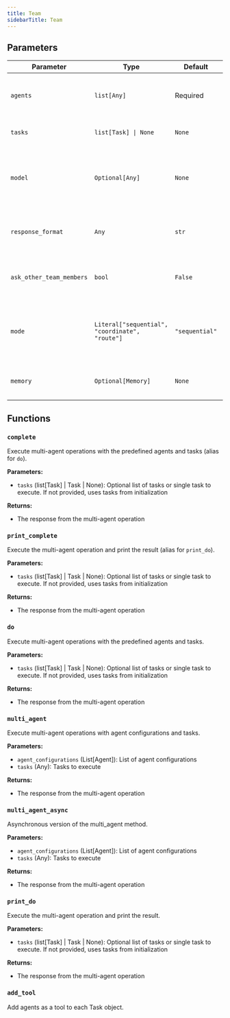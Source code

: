 ```yaml
---
title: Team
sidebarTitle: Team
---
```


## Parameters

| Parameter                          | Type                                                  | Default    | Description                                                                                                                                                                                                                      |
| ---------------------------------- | ----------------------------------------------------- | ---------- | -------------------------------------------------------------------------------------------------------------------------------------------------------------------------------------------------------------------------------- |
| `agents`                           | `list[Any]`                                           | Required   | List of Direct agent instances to use as team members                                                                                                                                                                           |
| `tasks`                            | `list[Task] \| None`                                  | `None`     | List of tasks to execute (optional)                                                                                                                                                                                             |
| `model`                   | `Optional[Any]`                                        | `None`     | The model provider instance for any internal agents (leader, router)                                                                                                                                                            |
| `response_format`                  | `Any`                                                 | `str`      | The response format for the end task (optional)                                                                                                                                                                                  |
| `ask_other_team_members`           | `bool`                                                | `False`    | A flag to automatically add other agents as tools                                                                                                                                                                               |
| `mode`                             | `Literal["sequential", "coordinate", "route"]`       | `"sequential"` | The operational mode for the team ('sequential', 'coordinate', or 'route')                                                                                                                                                  |
| `memory`                           | `Optional[Memory]`                                    | `None`     | Memory manager for the team coordination                                                                                                                                                                                        |

## Functions

### `complete`

Execute multi-agent operations with the predefined agents and tasks (alias for `do`).

**Parameters:**

- `tasks` (list[Task] | Task | None): Optional list of tasks or single task to execute. If not provided, uses tasks from initialization

**Returns:**

- The response from the multi-agent operation

### `print_complete`

Execute the multi-agent operation and print the result (alias for `print_do`).

**Parameters:**

- `tasks` (list[Task] | Task | None): Optional list of tasks or single task to execute. If not provided, uses tasks from initialization

**Returns:**

- The response from the multi-agent operation

### `do`

Execute multi-agent operations with the predefined agents and tasks.

**Parameters:**

- `tasks` (list[Task] | Task | None): Optional list of tasks or single task to execute. If not provided, uses tasks from initialization

**Returns:**

- The response from the multi-agent operation

### `multi_agent`

Execute multi-agent operations with agent configurations and tasks.

**Parameters:**

- `agent_configurations` (List[Agent]): List of agent configurations
- `tasks` (Any): Tasks to execute

**Returns:**

- The response from the multi-agent operation

### `multi_agent_async`

Asynchronous version of the multi_agent method.

**Parameters:**

- `agent_configurations` (List[Agent]): List of agent configurations
- `tasks` (Any): Tasks to execute

**Returns:**

- The response from the multi-agent operation

### `print_do`

Execute the multi-agent operation and print the result.

**Parameters:**

- `tasks` (list[Task] | Task | None): Optional list of tasks or single task to execute. If not provided, uses tasks from initialization

**Returns:**

- The response from the multi-agent operation

### `add_tool`

Add agents as a tool to each Task object.
